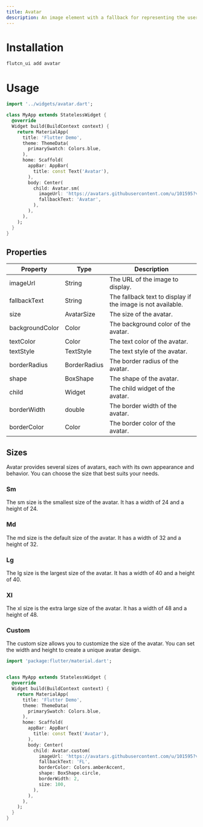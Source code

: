 ```yaml
---
title: Avatar 
description: An image element with a fallback for representing the user. 
---
```


# Installation 

```bash
flutcn_ui add avatar
```

# Usage

```dart title="main.dart"
import '../widgets/avatar.dart';

class MyApp extends StatelessWidget {
  @override
  Widget build(BuildContext context) {
    return MaterialApp(
      title: 'Flutter Demo',
      theme: ThemeData(
        primarySwatch: Colors.blue,
      ),        
      home: Scaffold(
        appBar: AppBar(
          title: const Text('Avatar'),
        ),
        body: Center(
          child: Avatar.sm(
            imageUrl: 'https://avatars.githubusercontent.com/u/101595?v=4',
            fallbackText: 'Avatar',
          ),
        ),
      ),
    );
  }
}
```

## Properties

| Property | Type | Description |
| -------- | ---- | ----------- |
| imageUrl | String | The URL of the image to display. |
| fallbackText | String | The fallback text to display if the image is not available. |
| size | AvatarSize | The size of the avatar. |
| backgroundColor | Color | The background color of the avatar. |
| textColor | Color | The text color of the avatar. |
| textStyle | TextStyle | The text style of the avatar. |
| borderRadius | BorderRadius | The border radius of the avatar. |
| shape | BoxShape | The shape of the avatar. |
| child | Widget | The child widget of the avatar. |
| borderWidth | double | The border width of the avatar. |
| borderColor | Color | The border color of the avatar. |

## Sizes

Avatar provides several sizes of avatars, each with its own appearance and behavior. You can choose the size that best suits your needs.

### Sm

The sm size is the smallest size of the avatar. It has a width of 24 and a height of 24.

### Md

The md size is the default size of the avatar. It has a width of 32 and a height of 32.

### Lg

The lg size is the largest size of the avatar. It has a width of 40 and a height of 40.

### Xl

The xl size is the extra large size of the avatar. It has a width of 48 and a height of 48.

### Custom       

The custom size allows you to customize the size of the avatar. You can set the width and height to create a unique avatar design.  

```dart title="avatar.dart"
import 'package:flutter/material.dart';


class MyApp extends StatelessWidget {
  @override
  Widget build(BuildContext context) {
    return MaterialApp(
      title: 'Flutter Demo',
      theme: ThemeData(
        primarySwatch: Colors.blue,
      ),
      home: Scaffold(
        appBar: AppBar(
          title: const Text('Avatar'),
        ),
        body: Center(
          child: Avatar.custom(
            imageUrl: 'https://avatars.githubusercontent.com/u/101595?v=4',
            fallbackText: 'FL',
            borderColor: Colors.amberAccent,
            shape: BoxShape.circle,
            borderWidth: 2,
            size: 100,
          ),
        ),
      ),
    );
  }
}
``` 